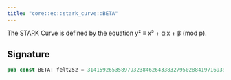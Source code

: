 ```yaml
---
title: "core::ec::stark_curve::BETA"
---
```


The STARK Curve is defined by the equation y² ≡ x³ + α·x + β (mod p).



## Signature

```rust
pub const BETA: felt252 = 3141592653589793238462643383279502884197169399375105820974944592307816406665;
```



